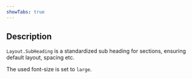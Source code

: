 ```yaml
---
showTabs: true
---
```


## Description

`Layout.SubHeading` is a standardized sub heading for sections, ensuring default layout, spacing etc.

The used font-size is set to `large`.
